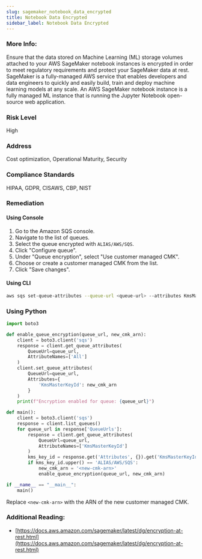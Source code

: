 ```yaml
---
slug: sagemaker_notebook_data_encrypted
title: Notebook Data Encrypted
sidebar_label: Notebook Data Encrypted
---
```


### More Info:

Ensure that the data stored on Machine Learning (ML) storage volumes attached to your AWS SageMaker notebook instances is encrypted in order to meet regulatory requirements and protect your SageMaker data at rest. SageMaker is a fully-managed AWS service that enables developers and data engineers to quickly and easily build, train and deploy machine learning models at any scale. An AWS SageMaker notebook instance is a fully managed ML instance that is running the Jupyter Notebook open-source web application.

### Risk Level

High

### Address

Cost optimization, Operational Maturity, Security

### Compliance Standards

HIPAA, GDPR, CISAWS, CBP, NIST

### Remediation

#### Using Console

1. Go to the Amazon SQS console.
2. Navigate to the list of queues.
3. Select the queue encrypted with `ALIAS/AWS/SQS`.
4. Click "Configure queue".
5. Under "Queue encryption", select "Use customer managed CMK".
6. Choose or create a customer managed CMK from the list.
7. Click "Save changes".

#### Using CLI
```bash
aws sqs set-queue-attributes --queue-url <queue-url> --attributes KmsMasterKeyId=<new-cmk-arn>
```

### Using Python

```python
import boto3

def enable_queue_encryption(queue_url, new_cmk_arn):
    client = boto3.client('sqs')
    response = client.get_queue_attributes(
        QueueUrl=queue_url,
        AttributeNames=['All']
    )
    client.set_queue_attributes(
        QueueUrl=queue_url,
        Attributes={
            'KmsMasterKeyId': new_cmk_arn
        }
    )
    print(f"Encryption enabled for queue: {queue_url}")

def main():
    client = boto3.client('sqs')
    response = client.list_queues()
    for queue_url in response['QueueUrls']:
        response = client.get_queue_attributes(
            QueueUrl=queue_url,
            AttributeNames=['KmsMasterKeyId']
        )
        kms_key_id = response.get('Attributes', {}).get('KmsMasterKeyId', '')
        if kms_key_id.upper() == 'ALIAS/AWS/SQS':
            new_cmk_arn = '<new-cmk-arn>'
            enable_queue_encryption(queue_url, new_cmk_arn)

if __name__ == "__main__":
    main()
```

Replace `<new-cmk-arn>` with the ARN of the new customer managed CMK.

### Additional Reading:

- [https://docs.aws.amazon.com/sagemaker/latest/dg/encryption-at-rest.html](https://docs.aws.amazon.com/sagemaker/latest/dg/encryption-at-rest.html) 

